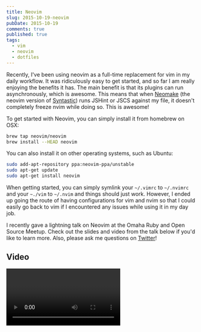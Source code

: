 ```yaml
---
title: Neovim
slug: 2015-10-19-neovim
pubDate: 2015-10-19
comments: true
published: true
tags:
  - vim
  - neovim
  - dotfiles
---
```



Recently, I've been using neovim as a full-time replacement for vim in my daily workflow. It was ridiculously easy to get started, and so far I am really enjoying the benefits it has. The main benefit is that its plugins can run asynchronously, which is awesome. This means that when [Neomake](https://github.com/benekastah/neomake) (the neovim version of [Syntastic](https://github.com/scrooloose/syntastic)) runs JSHint or JSCS against my file, it doesn't completely freeze nvim while doing so. This is awesome!

To get started with Neovim, you can simply install it from homebrew on OSX:

```bash
brew tap neovim/neovim
brew install --HEAD neovim
```

You can also install it on other operating systems, such as Ubuntu:

```bash
sudo add-apt-repository ppa:neovim-ppa/unstable
sudo apt-get update
sudo apt-get install neovim
```

When getting started, you can simply symlink your `~/.vimrc` to `~/.nvimrc` and your `~./vim` to `~/.nvim` and things should just work. However, I ended up going the route of having configurations for vim and nvim so that I could easily go back to vim if I encountered any issues while using it in my day job.

I recently gave a lightning talk on Neovim at the Omaha Ruby and Open Source Meetup. Check out the slides and video from the talk below if you'd like to learn more. Also, please ask me questions on [Twitter](https://twitter.com/nicknisi)!

## Video

<Video videoId="LRQGAnPtNdM" />

## Slides

<script
  async
  class="speakerdeck-embed"
  data-id="9baddf6a992c4c008b598eea2bf95294"
  data-ratio="1.77777777777778"
  src="//speakerdeck.com/assets/embed.js"
></script>
